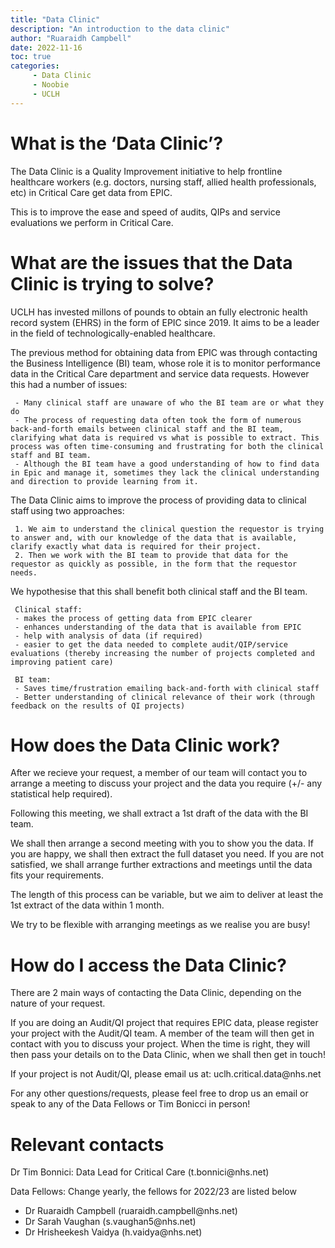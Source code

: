 ```yaml
---
title: "Data Clinic"
description: "An introduction to the data clinic"
author: "Ruaraidh Campbell"
date: 2022-11-16
toc: true
categories: 
     - Data Clinic
     - Noobie
     - UCLH
--- 
```


# What is the 'Data Clinic'? 

The Data Clinic is a Quality Improvement initiative to help frontline healthcare workers (e.g. doctors, nursing staff, allied health professionals, etc) in Critical Care get data from EPIC.  

This is to improve the ease and speed of audits, QIPs and service evaluations we perform in Critical Care. 

# What are the issues that the Data Clinic is trying to solve? 

UCLH has invested millons of pounds to obtain an fully electronic health record system (EHRS) in the form of EPIC since 2019. It aims to be a leader in the field of technologically-enabled healthcare.

The previous method for obtaining data from EPIC was through contacting the Business Intelligence (BI) team, whose role it is to monitor performance data in the Critical Care department and service data requests. However this had a number of issues: 

     - Many clinical staff are unaware of who the BI team are or what they do 
     - The process of requesting data often took the form of numerous back-and-forth emails between clinical staff and the BI team, clarifying what data is required vs what is possible to extract. This process was often time-consuming and frustrating for both the clinical staff and BI team. 
     - Although the BI team have a good understanding of how to find data in Epic and manage it, sometimes they lack the clinical understanding and direction to provide learning from it. 

The Data Clinic aims to improve the process of providing data to clinical staff using two approaches:

     1. We aim to understand the clinical question the requestor is trying to answer and, with our knowledge of the data that is available, clarify exactly what data is required for their project.
     2. Then we work with the BI team to provide that data for the requestor as quickly as possible, in the form that the requestor needs.

We hypothesise that this shall benefit both clinical staff and the BI team. 

     Clinical staff: 
     - makes the process of getting data from EPIC clearer
     - enhances understanding of the data that is available from EPIC 
     - help with analysis of data (if required)
     - easier to get the data needed to complete audit/QIP/service evaluations (thereby increasing the number of projects completed and improving patient care)

     BI team:
     - Saves time/frustration emailing back-and-forth with clinical staff   
     - Better understanding of clinical relevance of their work (through feedback on the results of QI projects)

# How does the Data Clinic work? 

After we recieve your request, a member of our team will contact you to arrange a meeting to discuss your project and the data you require (+/- any statistical help required).   

Following this meeting, we shall extract a 1st draft of the data with the BI team.  

We shall then arrange a second meeting with you to show you the data. If you are happy, we shall then extract the full dataset you need. If you are not satisfied, we shall arrange further extractions and meetings until the data fits your requirements. 

The length of this process can be variable, but we aim to deliver at least the 1st extract of the data within 1 month. 

We try to be flexible with arranging meetings as we realise you are busy! 

# How do I access the Data Clinic? 

There are 2 main ways of contacting the Data Clinic, depending on the nature of your request. 

If you are doing an Audit/QI project that requires EPIC data, please register your project with the Audit/QI team. A member of the team will then get in contact with you to discuss your project. When the time is right, they will then pass your details on to the Data Clinic, when we shall then get in touch! 

If your project is not Audit/QI, please email us at: uclh.critical.data@nhs.net

For any other questions/requests, please feel free to drop us an email or speak to any of the Data Fellows or Tim Bonicci in person! 

# Relevant contacts 

Dr Tim Bonnici: Data Lead for Critical Care (t.bonnici@nhs.net)    

Data Fellows: Change yearly, the fellows for 2022/23 are listed below  

- Dr Ruaraidh Campbell (ruaraidh.campbell@nhs.net)
- Dr Sarah Vaughan (s.vaughan5@nhs.net)
- Dr Hrisheekesh Vaidya (h.vaidya@nhs.net)
